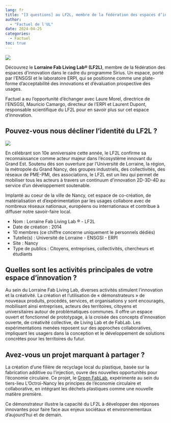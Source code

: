 ```yaml
---
lang: fr
title: "[3 questions] au LF2L, membre de la fédération des espaces d’innovation"
author: 
  - "Factuel de l'UL"
date: 2024-04-25
categories:
  - Factuel
toc: true  
---
```


![](preview.jpeg){.preview-image}

Découvrez le **Lorraine Fab Living Lab® (LF2L)**, membre de la fédération des espaces d'innovation dans le cadre du programme Sirius. 
Un espace, porté par l'ENSGSI et le laboratoire ERPI, qui se positionne comme une plate-forme d'acceptabilité des innovations et d'évaluation prospective des usages.

Factuel a eu l'opportunité d'échanger avec Laure Morel, directrice de l'ENSGSI, Mauricio Camargo, directeur de l'ERPI et Laurent Dupont, responsable scientifique du LF2L pour en savoir plus sur cet espace d'innovation.

## Pouvez-vous nous décliner l’identité du LF2L ?



::: {layout="[30,70]"}

![](LF2L-Vertical.jpg)

En célébrant son 10e anniversaire cette année, le LF2L confirme sa reconnaissance comme acteur majeur dans l'écosystème innovant du Grand Est. Soutenu dès son ouverture par l'Université de Lorraine, la région, la métropole du Grand Nancy, des groupes industriels, des collectivités, des réseaux de PME-PMI, des associations, le LF2L est un lieu qui permet de mobiliser tous les acteurs à travers un continuum d'innovation 2D-3D-4D au service d’un développement soutenable.

:::



Implanté au coeur de la ville de Nancy, cet espace de co-création, de matérialisation et d'expérimentation par les usages collabore avec de nombreux réseaux nationaux, européens ou internationaux et contribue à diffuser notre savoir-faire local.

- Nom : Lorraine Fab Living Lab ® - LF2L
- Date de création : 2014
- 10 membres (ce chiffre concerne uniquement le personnels dédiés)
- Tutelle(s) : Université de Lorraine - ENSGSI - ERPI
- Site : Nancy
- Type de publics : Citoyens, entreprises, collectivités, chercheurs et étudiants

## Quelles sont les activités principales de votre espace d’innovation ?
Au sein du Lorraine Fab Living Lab, diverses activités stimulent l'innovation et la créativité. La création et l’utilisation de « démonstrateurs » de nouveaux produits, procédés, services, et organisations y sont encouragés, mobilisant ainsi entreprises, acteurs des territoires, citoyens et universitaires autour de problématiques communes. Il offre un espace ouvert et fonctionnel de prototypage, à la croisée des concepts d'innovation ouverte, de créativité collective, de Living Lab et de FabLab. Les expérimentations menées reposent sur des approches collaboratives, impliquant les usagers dans la conception et le développement de solutions concrètes pour les territoires du futur.

## Avez-vous un projet marquant à partager ?
La création d’une filière de recyclage local du plastique, basée sur la fabrication additive ou l'injection, ouvre des nouvelles opportunités pour l’économie circulaire. Ce projet, le [Green FabLab](/projects/green-fablab/), expérimente au sein du tiers-lieu L'Octroi-Nancy les principes de l’économie circulaire et collaborative, en intégrant les déchets plastiques comme une nouvelle matière première.

Ce démonstrateur illustre la capacité du LF2L à développer des réponses innovantes pour faire face aux enjeux sociétaux et environnementaux d'aujourd'hui et de demain.
